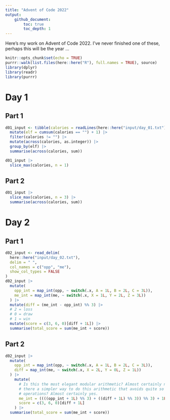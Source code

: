 ```yaml
---
title: "Advent of Code 2022"
output: 
    github_document: 
        toc: true
        toc_depth: 1
---
```


Here's my work on Advent of Code 2022. I've never finished one of these, perhaps this will be the year ...

```r
knitr::opts_chunk$set(echo = TRUE)
purrr::walk(list.files(here::here("R"), full.names = TRUE), source)
library(dplyr)
library(readr)
library(purrr)
```


# Day 1

## Part 1

```r
d01_input <- tibble(calories = readLines(here::here("input/day_01.txt"))) |> 
  mutate(elf = cumsum(calories == "") + 1) |> 
  filter(calories != "") |> 
  mutate(across(calories, as.integer)) |> 
  group_by(elf) |> 
  summarise(across(calories, sum))

d01_input |> 
  slice_max(calories, n = 1)
```

## Part 2

```r
d01_input |> 
  slice_max(calories, n = 3) |> 
  summarise(across(calories, sum))
```

# Day 2

## Part 1

```r
d02_input <- read_delim(
  here::here("input/day_02.txt"),
  delim = " ",
  col_names = c("opp", "me"), 
  show_col_types = FALSE
)
d02_input |> 
  mutate(
    opp_int = map_int(opp, ~ switch(.x, A = 1L, B = 2L, C = 3L)), 
    me_int = map_int(me, ~ switch(.x, X = 1L, Y = 2L, Z = 3L))
  ) |> 
  mutate(diff = (me_int - opp_int) %% 3) |> 
  # 2 = loss
  # 0 = draw
  # 1 = win
  mutate(score = c(3, 6, 0)[diff + 1L]) |> 
  summarise(total_score = sum(me_int + score))
```

## Part 2

```r
d02_input |> 
  mutate(
    opp_int = map_int(opp, ~ switch(.x, A = 1L, B = 2L, C = 3L)), 
    diff = map_int(me, ~ switch(.x, X = 2L, Y = 0L, Z = 1L))
  ) |> 
    mutate(
      # Is this the most elegant modular arithmetic? Almost certainly not. Is
      # there a simpler way to do this arithmetic that avoids quite so many
      # operations? Almost certainly yes.
      me_int = ((((opp_int + 1L) %% 3) + ((diff + 1L) %% 3)) %% 3) + 1L, 
      score = c(3, 6, 0)[diff + 1L]
    ) |> 
  summarise(total_score = sum(me_int + score))
```

